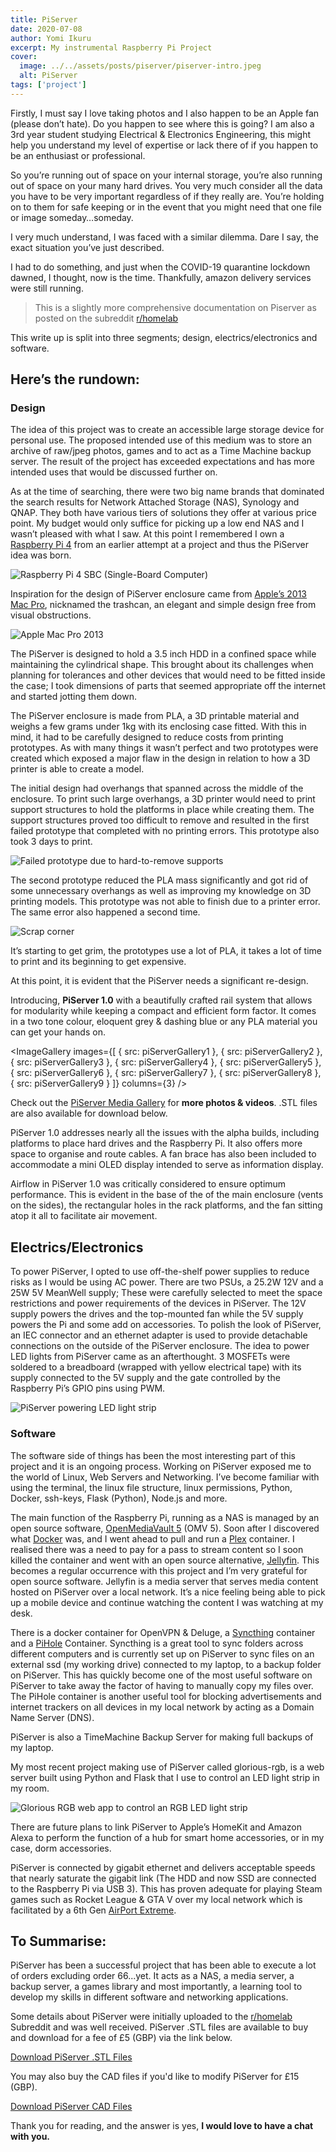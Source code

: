 ```yaml
---
title: PiServer
date: 2020-07-08
author: Yomi Ikuru
excerpt: My instrumental Raspberry Pi Project
cover:
  image: ../../assets/posts/piserver/piserver-intro.jpeg
  alt: PiServer
tags: ['project']
---
```





Firstly, I must say I love taking photos and I also happen to be an Apple fan (please don’t hate). Do you happen to see where this is going? I am also a 3rd year student studying Electrical & Electronics Engineering, this might help you understand my level of expertise or lack there of if you happen to be an enthusiast or professional.

So you’re running out of space on your internal storage, you’re also running out of space on your many hard drives. You very much consider all the data you have to be very important regardless of if they really are. You’re holding on to them for safe keeping or in the event that you might need that one file or image someday…someday.

I very much understand, I was faced with a similar dilemma. Dare I say, the exact situation you’ve just described.

I had to do something, and just when the COVID-19 quarantine lockdown dawned, I thought, now is the time. Thankfully, amazon delivery services were still running.

> This is a slightly more comprehensive documentation on Piserver as posted on the subreddit [r/homelab](https://www.reddit.com/r/homelab/comments/gjm2or/my_first_mini_uni_home_server_putting_the)

This write up is split into three segments; design, electrics/electronics and software.

## Here’s the rundown:

### Design

The idea of this project was to create an accessible large storage device for personal use. The proposed intended use of this medium was to store an archive of raw/jpeg photos, games and to act as a Time Machine backup server. The result of the project has exceeded expectations and has more intended uses that would be discussed further on.

As at the time of searching, there were two big name brands that dominated the search results for Network Attached Storage (NAS), Synology and QNAP. They both have various tiers of solutions they offer at various price point. My budget would only suffice for picking up a low end NAS and I wasn’t pleased with what I saw. At this point I remembered I own a [Raspberry Pi 4](https://www.raspberrypi.org) from an earlier attempt at a project and thus the PiServer idea was born.

<Image src={raspberryPiImage} alt="Raspberry Pi 4 SBC (Single-Board Computer)" maxWidth="600px" />

Inspiration for the design of PiServer enclosure came from [Apple’s 2013 Mac Pro](https://www.apple.com/mac-pro-2013/specs), nicknamed the trashcan, an elegant and simple design free from visual obstructions.

<Image src={macProImage} alt="Apple Mac Pro 2013" />

The PiServer is designed to hold a 3.5 inch HDD in a confined space while maintaining the cylindrical shape. This brought about its challenges when planning for tolerances and other devices that would need to be fitted inside the case; I took dimensions of parts that seemed appropriate off the internet and started jotting them down.

The PiServer enclosure is made from PLA, a 3D printable material and weighs a few grams under 1kg with its enclosing case fitted. With this in mind, it had to be carefully designed to reduce costs from printing prototypes. As with many things it wasn’t perfect and two prototypes were created which exposed a major flaw in the design in relation to how a 3D printer is able to create a model.

The initial design had overhangs that spanned across the middle of the enclosure. To print such large overhangs, a 3D printer would need to print support structures to hold the platforms in place while creating them. The support structures proved too difficult to remove and resulted in the first failed prototype that completed with no printing errors. This prototype also took 3 days to print.

<Image src={failedPrototypeImage} alt="Failed prototype due to hard-to-remove supports" />

The second prototype reduced the PLA mass significantly and got rid of some unnecessary overhangs as well as improving my knowledge on 3D printing models. This prototype was not able to finish due to a printer error. The same error also happened a second time.

<Image src={scrapsImage} alt="Scrap corner" />

It’s starting to get grim, the prototypes use a lot of PLA, it takes a lot of time to print and its beginning to get expensive.

At this point, it is evident that the PiServer needs a significant re-design.

Introducing, **PiServer 1.0** with a beautifully crafted rail system that allows for modularity while keeping a compact and efficient form factor. It comes in a two tone colour, eloquent grey & dashing blue or any PLA material you can get your hands on.

<ImageGallery
  images={[
    { src: piServerGallery1 },
    { src: piServerGallery2 },
    { src: piServerGallery3 },
    { src: piServerGallery4 },
    { src: piServerGallery5 },
    { src: piServerGallery6 },
    { src: piServerGallery7 },
    { src: piServerGallery8 },
    { src: piServerGallery9 }
  ]}
  columns={3}
/>

Check out the [PiServer Media Gallery](/piserver-gallery) for **more photos & videos**.
.STL files are also available for download below.

PiServer 1.0 addresses nearly all the issues with the alpha builds, including platforms to place hard drives and the Raspberry Pi. It also offers more space to organise and route cables. A fan brace has also been included to accommodate a mini OLED display intended to serve as information display.

Airflow in PiServer 1.0 was critically considered to ensure optimum performance. This is evident in the base of the of the main enclosure (vents on the sides), the rectangular holes in the rack platforms, and the fan sitting atop it all to facilitate air movement.

## Electrics/Electronics

To power PiServer, I opted to use off-the-shelf power supplies to reduce risks as I would be using AC power. There are two PSUs, a 25.2W 12V and a 25W 5V MeanWell supply; These were carefully selected to meet the space restrictions and power requirements of the devices in PiServer. The 12V supply powers the drives and the top-mounted fan while the 5V supply powers the Pi and some add on accessories. To polish the look of PiServer, an IEC connector and an ethernet adapter is used to provide detachable connections on the outside of the PiServer enclosure. The idea to power LED lights from PiServer came as an afterthought. 3 MOSFETs were soldered to a breadboard (wrapped with yellow electrical tape) with its supply connected to the 5V supply and the gate controlled by the Raspberry Pi’s GPIO pins using PWM.

<Image src={piServerCornerImage} alt="PiServer powering LED light strip" maxWidth="400px" />

### Software

The software side of things has been the most interesting part of this project and it is an ongoing process. Working on PiServer exposed me to the world of Linux, Web Servers and Networking. I’ve become familiar with using the terminal, the linux file structure, linux permissions, Python, Docker, ssh-keys, Flask (Python), Node.js and more.

The main function of the Raspberry Pi, running as a NAS is managed by an open source software, [OpenMediaVault 5](https://www.openmediavault.org) (OMV 5). Soon after I discovered what [Docker](https://www.docker.com) was, and I went ahead to pull and run a [Plex](https://www.plex.tv) container. I realised there was a need to pay for a pass to stream content so I soon killed the container and went with an open source alternative, [Jellyfin](https://jellyfin.org). This becomes a regular occurrence with this project and I’m very grateful for open source software. Jellyfin is a media server that serves media content hosted on PiServer over a local network. It’s a nice feeling being able to pick up a mobile device and continue watching the content I was watching at my desk.

There is a docker container for OpenVPN & Deluge, a [Syncthing](https://syncthing.net) container and a [PiHole](https://pi-hole.net) Container. Syncthing is a great tool to sync folders across different computers and is currently set up on PiServer to sync files on an external ssd (my working drive) connected to my laptop, to a backup folder on PiServer. This has quickly become one of the most useful software on PiServer to take away the factor of having to manually copy my files over. The PiHole container is another useful tool for blocking advertisements and internet trackers on all devices in my local network by acting as a Domain Name Server (DNS).

PiServer is also a TimeMachine Backup Server for making full backups of my laptop.

My most recent project making use of PiServer called glorious-rgb, is a web server built using Python and Flask that I use to control an LED light strip in my room.

<Image
  src={piServerRgbImage}
  alt="Glorious RGB web app to control an RGB LED light strip"
  maxWidth="300px"
/>

There are future plans to link PiServer to Apple’s HomeKit and Amazon Alexa to perform the function of a hub for smart home accessories, or in my case, dorm accessories.

PiServer is connected by gigabit ethernet and delivers acceptable speeds that nearly saturate the gigabit link (The HDD and now SSD are connected to the Raspberry Pi via USB 3). This has proven adequate for playing Steam games such as Rocket League & GTA V over my local network which is facilitated by a 6th Gen [AirPort Extreme](https://support.apple.com/kb/sp680?locale=en_GB).

## To Summarise:

PiServer has been a successful project that has been able to execute a lot of orders excluding order 66...yet. It acts as a NAS, a media server, a backup server, a games library and most importantly, a learning tool to develop my skills in different software and networking applications.

Some details about PiServer were initially uploaded to the [r/homelab](https://www.reddit.com/r/homelab/comments/gjm2or/my_first_mini_uni_home_server_putting_the) Subreddit and was well received. PiServer .STL files are available to buy and download for a fee of £5 (GBP) via the link below.

[Download PiServer .STL Files](https://shoppy.gg/product/kTflEvf)

You may also buy the CAD files if you'd like to modify PiServer for £15 (GBP).

[Download PiServer CAD Files](https://shoppy.gg/product/mUQiYFw)

Thank you for reading, and the answer is yes, **I would love to have a chat with you.**
